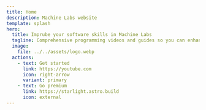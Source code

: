 ```yaml
---
title: Home
description: Machine Labs website
template: splash
hero:
  title: Imprube your software skills in Machine Labs
  tagline: Comprehensive programming videos and guides so you can enhance your skills when creating software. 
  image:
    file: ../../assets/logo.webp
  actions:
    - text: Get started
      link: https://youtube.com
      icon: right-arrow
      variant: primary
    - text: Go premium
      link: https://starlight.astro.build
      icon: external
---
```





<CardGrid>

  <LinkCard 
    title="GO HTMX CRUD" 
    description="Create a simple CRUD (create, read, update, delete) application using the Go programming language along with HTMX and MySQL database"
    href="/go/go-htmx-crud-sqlite" />

</CardGrid>
